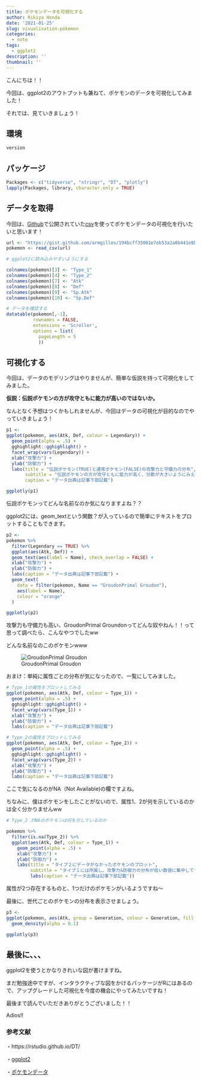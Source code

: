 ```yaml
---
title: ポケモンデータを可視化する
author: Rikiya Honda
date: '2021-01-25'
slug: visualisation-pokemon
categories:
  - note
tags:
  - ggplot2
description: ''
thumbnail: ''
---
```


こんにちは！！

今回は、ggplot2のアウトプットも兼ねて、ポケモンのデータを可視化してみました！

それでは、見ていきましょう！


## 環境

```r
version
```

## パッケージ

```r
Packages <- c("tidyverse", "stringr", "DT", "plotly")
lapply(Packages, library, character.only = TRUE)
```

## データを取得
今回は、[Github](https://gist.github.com/armgilles/194bcff35001e7eb53a2a8b441e8b2c6)で公開されていた[csv](https://data.wingarc.com/csv-excel-2-19747#:~:text=CSV%E3%83%95%E3%82%A1%E3%82%A4%E3%83%AB%E3%81%A8CSV%E3%81%AF,%E5%BD%A2%E5%BC%8F%E3%81%A7%E8%A1%A8%E7%8F%BE%E3%81%95%E3%82%8C%E3%81%BE%E3%81%99%E3%80%82)を使ってポケモンデータの可視化を行いたいと思います！

```r
url <- "https://gist.github.com/armgilles/194bcff35001e7eb53a2a8b441e8b2c6/raw/92200bc0a673d5ce2110aaad4544ed6c4010f687/pokemon.csv"
pokemon <- read_csv(url)

# ggplot2に読み込みやすいようにする

colnames(pokemon)[3] <- "Type_1"
colnames(pokemon)[4] <- "Type_2"
colnames(pokemon)[7] <- "Atk"
colnames(pokemon)[8] <- "Def"
colnames(pokemon)[9] <- "Sp.Atk" 
colnames(pokemon)[10] <- "Sp.Def"
```

```r
# データを確認する
datatable(pokemon[,-1], 
          rownames = FALSE,
          extensions = 'Scroller', 
          options = list(
            pageLength = 5
            ))
```

## 可視化する
今回は、データのモデリングはやりませんが、簡単な仮説を持って可視化をしてみました。

**仮説：伝説ポケモンの方が攻守ともに能力が高いのではないか。**

なんとなく予想はつくかもしれませんが、今回はデータの可視化が目的なのでやっていきましょう！

```r
p1 <- 
ggplot(pokemon, aes(Atk, Def, colour = Legendary)) +
  geom_point(alpha = .5) +
  gghighlight::gghighlight() +
  facet_wrap(vars(Legendary)) +
  xlab("攻撃力") +
  ylab("防御力") +
  labs(title = "伝説ポケモン(TRUE)と通常ポケモン(FALSE)の攻撃力と守備力の分布",
       subtitle = "伝説ポケモンの方が攻守ともに能力が高く、分散が大きいようにみえる",
       caption = "データ出典は記事下部記載")

ggplotly(p1)
```


伝説ポケモンってどんな名前なのか気になりますよね？？

ggplot2には、geom_textという関数？が入っているので簡単にテキストをプロットすることもできます。

```r
p2 <-
pokemon %>% 
  filter(Legendary == TRUE) %>% 
  ggplot(aes(Atk, Def)) +
  geom_text(aes(label = Name), check_overlap = FALSE) +
  xlab("攻撃力") +
  ylab("防御力") +
  labs(caption = "データ出典は記事下部記載") +
  geom_text(
    data = filter(pokemon, Name == "GroudonPrimal Groudon"), 
    aes(label = Name),
    colour = "orange"
  )

ggplotly(p2)
```

攻撃力も守備力も高い、GroudonPrimal Groundonってどんな奴やねん！！って思って調べたら、こんなやつでしたww

どんな名前なのこのポケモンwww

![GroudonPrimal Groudon](https://img.pokemondb.net/artwork/large/groudon-primal.jpg)

おまけ：単純に属性ごとの分布が気になったので、一覧にしてみました。

```r
# Type_1の属性をプロットしてみる
ggplot(pokemon, aes(Atk, Def, colour = Type_1)) +
  geom_point(alpha = .5) +
  gghighlight::gghighlight() +
  facet_wrap(vars(Type_1)) +
  xlab("攻撃力") +
  ylab("防御力") +
  labs(caption = "データ出典は記事下部記載")
```

```r
# Type_2の属性をプロットしてみる
ggplot(pokemon, aes(Atk, Def, colour = Type_2)) +
  geom_point(alpha = .5) +
  gghighlight::gghighlight() +
  facet_wrap(vars(Type_2)) +
  xlab("攻撃力") +
  ylab("防御力") +
  labs(caption = "データ出典は記事下部記載")
```

ここで気になるのがNA（Not Available)の欄ですよね。

ちなみに、僕はポケモンをしたことがないので、属性1、2が何を示しているのかは全く分かりませんww

```r
# Type_2 がNAのポケモンは何を示しているのか

pokemon %>% 
  filter(is.na(Type_2)) %>% 
  ggplot(aes(Atk, Def, colour = Type_1)) +
    geom_point(alpha = .5) +
    xlab("攻撃力") +
    ylab("防御力") +
    labs(title = "タイプ２にデータがなかったポケモンのプロット",
         subtitle = "タイプ１には所属し、攻撃力&防御力の分布が低い数値に集中している",
         labs(caption = "データ出典は記事下部記載"))

```

属性が2つ存在するものと、1つだけのポケモンがいるようですね～


最後に、世代ごとのポケモンの分布を表示させましょう。
```r
p3 <- 
ggplot(pokemon, aes(Atk, group = Generation, colour = Generation, fill = Generation)) +
  geom_density(alpha = 0.1)

ggplotly(p3)
```

## 最後に、、、
ggplot2を使うとかなりきれいな図が書けますね。

まだ勉強途中ですが、インタラクティブな図をかけるパッケージがRにはあるので、アップグレードした可視化を今度の機会にやってみたいですね！

最後まで読んでいただきありがとうございました！！

Adios!!

### 参考文献
・https://rstudio.github.io/DT/

・[ggplot2](https://ggplot2-book.org/)

・[ポケモンデータ](https://gist.github.com/armgilles/194bcff35001e7eb53a2a8b441e8b2c6/raw/92200bc0a673d5ce2110aaad4544ed6c4010f687/pokemon.csv)
